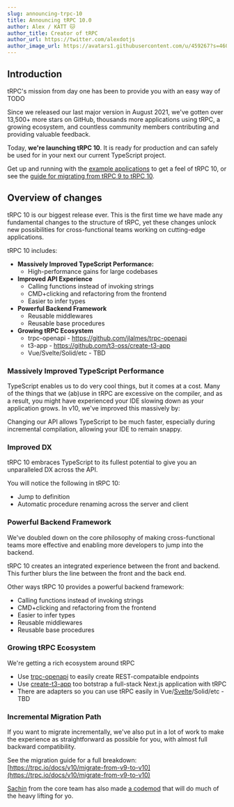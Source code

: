 ```yaml
---
slug: announcing-trpc-10
title: Announcing tRPC 10.0
author: Alex / KATT 🐱
author_title: Creator of tRPC
author_url: https://twitter.com/alexdotjs
author_image_url: https://avatars1.githubusercontent.com/u/459267?s=460&v=4
---
```


## Introduction

tRPC's mission from day one has been to provide you with an easy way of TODO

Since we released our last major version in August 2021, we've gotten over 13,500+ more stars on GitHub, thousands more applications using tRPC, a growing ecosystem, and countless community members contributing and providing valuable feedback.

Today, **we're launching tRPC 10**. It is ready for production and can safely be used for in your next our current TypeScript project.

Get up and running with the [example applications](https://trpc.io/docs/v10/awesome-trpc#-starting-points-example-projects-etc) to get a feel of tRPC 10, or see the [guide for migrating from tRPC 9 to tRPC 10](https://trpc.io/docs/v10/migrate-from-v9-to-v10).

## Overview of changes

tRPC 10 is our biggest release ever. This is the first time we have made any fundamental changes to the structure of tRPC, yet these changes unlock new possibilities for cross-functional teams working on cutting-edge applications.

tRPC 10 includes:

- **Massively Improved TypeScript Performance:**
  - High-performance gains for large codebases
- **Improved API Experience**
  - Calling functions instead of invoking strings
  - CMD+clicking and refactoring from the frontend
  - Easier to infer types
- **Powerful Backend Framework**
  - Reusable middlewares
  - Reusable base procedures
- **Growing tRPC Ecosystem**
  - trpc-openapi - https://github.com/jlalmes/trpc-openapi
  - t3-app - https://github.com/t3-oss/create-t3-app
  - Vue/Svelte/Solid/etc - TBD

### Massively Improved TypeScript Performance

TypeScript enables us to do very cool things, but it comes at a cost. Many of the things that we (ab)use in tRPC are excessive on the compiler, and as a result, you might have experienced your IDE slowing down as your application grows. In v10, we've improved this massively by:

Changing our API allows TypeScript to be much faster, especially during incremental compilation, allowing your IDE to remain snappy.

### Improved DX

tRPC 10 embraces TypeScript to its fullest potential to give you an unparalleled DX across the API.

You will notice the following in tRPC 10:

- Jump to definition
- Automatic procedure renaming across the server and client

### Powerful Backend Framework

We've doubled down on the core philosophy of making cross-functional teams more effective and enabling more developers to jump into the backend.

tRPC 10 creates an integrated experience between the front and backend. This further blurs the line between the front and the back end.

Other ways tRPC 10 provides a powerful backend framework:

- Calling functions instead of invoking strings
- CMD+clicking and refactoring from the frontend
- Easier to infer types
- Reusable middlewares
- Reusable base procedures

### Growing tRPC Ecosystem

We're getting a rich ecosystem around tRPC

- Use [trpc-openapi](https://github.com/jlalmes/trpc-openapi) to easily create REST-compataible endpoints
- Use [create-t3-app](https://github.com/t3-oss/create-t3-app) too botstrap a full-stack Next.js application with tRPC
- There are adapters so you can use tRPC easily in Vue/[Svelte](https://github.com/icflorescu/trpc-sveltekit)/Solid/etc - TBD

### Incremental Migration Path

If you want to migrate incrementally, we've also put in a lot of work to make the experience as straightforward as possible for you, with almost full backward compatibility.

See the migration guide for a full breakdown: [https://trpc.io/docs/v10/migrate-from-v9-to-v10](https://trpc.io/docs/v10/migrate-from-v9-to-v10)

[Sachin](https://twitter.com/s4chinraja) from the core team has also made [a codemod](https://github.com/sachinraja/trpc-v10-migrate-codemod) that will do much of the heavy lifting for yo.
